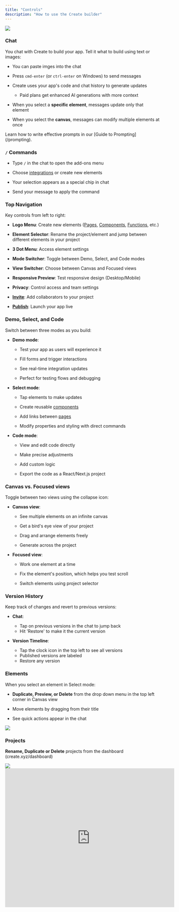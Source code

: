 ```yaml
---
title: "Controls"
description: "How to use the Create builder"
---
```


<Frame caption="Create builder interface showing the main canvas, chat, and key controls">
  <img src="/images/builder.png" />
</Frame>

### Chat

You chat with Create to build your app. Tell it what to build using text or images:

* You can paste imges into the chat

* Press `cmd-enter` (or `ctrl-enter` on Windows) to send messages

* Create uses your app's code and chat history to generate updates

  * Paid plans get enhanced AI generations with more context

* When you select a **specific element**, messages update only that element

* When you select the **canvas**, messages can modify multiple elements at once

<Info>
Learn how to write effective prompts in our [Guide to Prompting](/prompting).
</Info>

### `/` Commands

* Type `/` in the chat to open the add-ons menu

* Choose [integrations](/builder/integrations) or create new elements

* Your selection appears as a special chip in chat

* Send your message to apply the command

### Top Navigation

Key controls from left to right:

* **Logo Menu**: Create new elements ([Pages](/builder/pages), [Components](/builder/components), [Functions](/builder/functions), etc.)

* **Element Selector**: Rename the project/element and jump between different elements in your project

* **3 Dot Menu**: Access element settings

* **Mode Switcher**: Toggle between Demo, Select, and Code modes

* **View Switcher**: Choose between Canvas and Focused views

* **Responsive Preview**: Test responsive design (Desktop/Mobile)

* **Privacy**: Control access and team settings

* [**Invite**](/publish-and-share/teams): Add collaborators to your project

* [**Publish**](/publish-and-share/publish): Launch your app live

### Demo, Select, and Code

Switch between three modes as you build:

* **Demo mode**:

  * Test your app as users will experience it

  * Fill forms and trigger interactions

  * See real-time integration updates

  * Perfect for testing flows and debugging

* **Select mode**:

  * Tap elements to make updates

  * Create reusable [components](/builder/components)

  * Add links between [pages](/builder/pages)

  * Modify properties and styling with direct commands

* **Code mode**:

  * View and edit code directly

  * Make precise adjustments

  * Add custom logic

  * Export the code as a React/Next.js project

### Canvas vs. Focused views

Toggle between two views using the collapse icon:

* **Canvas view**:

  * See multiple elements on an infinite canvas

  * Get a bird's eye view of your project

  * Drag and arrange elements freely

  * Generate across the project

* **Focused view**:

  * Work one element at a time

  * Fix the element's position, which helps you test scroll

  * Switch elements using project selector

### Version History

Keep track of changes and revert to previous versions:

* **Chat**: 
  * Tap on previous versions in the chat to jump back 
  * Hit 'Restore' to make it the current version

* **Version Timeline**:
  * Tap the clock icon in the top left to see all versions
  * Published versions are labeled
  * Restore any version 

### Elements

When you select an element in Select mode:

* **Duplicate, Preview, or Delete** from the drop down menu in the top left corner in Canvas view

* Move elements by dragging from their title

* See quick actions appear in the chat

<img src="/images/page-menu.png" />

### Projects

**Rename, Duplicate or Delete** projects from the dashboard (create.xyz/dashboard)

<img src="/images/project-menu.png" />

<iframe 
  src="https://twitframe.com/show?url=https://twitter.com/create_xyz/status/1863777136068407494" 
  width="550" 
  height="450" 
  frameborder="0" 
  allowfullscreen>
</iframe>

